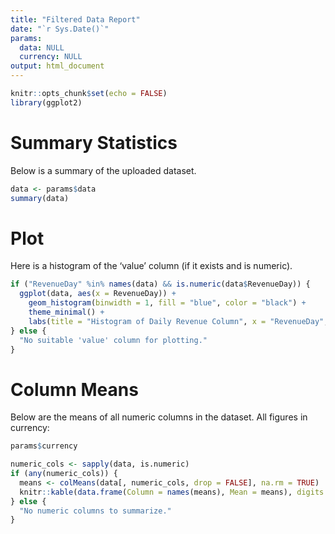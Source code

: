 ```yaml
---
title: "Filtered Data Report"
date: "`r Sys.Date()`"
params:
  data: NULL
  currency: NULL
output: html_document
---
```


```r
knitr::opts_chunk$set(echo = FALSE)
library(ggplot2)
```

# Summary Statistics
Below is a summary of the uploaded dataset.

```r
data <- params$data
summary(data)
```

# Plot
Here is a histogram of the 'value' column (if it exists and is numeric).

```r
if ("RevenueDay" %in% names(data) && is.numeric(data$RevenueDay)) {
  ggplot(data, aes(x = RevenueDay)) +
    geom_histogram(binwidth = 1, fill = "blue", color = "black") +
    theme_minimal() +
    labs(title = "Histogram of Daily Revenue Column", x = "RevenueDay", y = "Count")
} else {
  "No suitable 'value' column for plotting."
}
```

# Column Means
Below are the means of all numeric columns in the dataset. All figures in currency: 

```r
params$currency
```

```r
numeric_cols <- sapply(data, is.numeric)
if (any(numeric_cols)) {
  means <- colMeans(data[, numeric_cols, drop = FALSE], na.rm = TRUE)
  knitr::kable(data.frame(Column = names(means), Mean = means), digits = 2)
} else {
  "No numeric columns to summarize."
}
```
